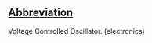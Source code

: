 ==[[Wiktionary:List of acronyms and abbreviations|Abbreviation]]==

Voltage Controlled Oscillator. (electronics)